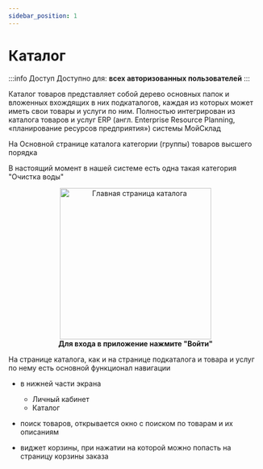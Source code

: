 ```yaml
---
sidebar_position: 1
---
```



# Каталог

:::info Доступ
Доступно для: **всех авторизованных пользователей**
:::


Каталог товаров представляет собой дерево основных папок и вложенных вхождящих в них подкаталогов, 
каждая из которых может иметь свои товары и услуги по ним. 
Полностью интегрирован из каталога товаров и услуг ERP (англ. Enterprise Resource Planning, «планирование ресурсов предприятия») системы <Link to="https://www.moysklad.ru">МойСклад</Link>

На Основной странице каталога категории (группы) товаров высшего порядка

В настоящий момент в нашей системе есть одна такая категория "Очистка воды"

<div align="center">
  <img src="/img/catalog/catalog_main.png" alt="Главная страница каталога" width="300" />
  <figcaption><b>Для входа в приложение нажмите "Войти"</b></figcaption>
</div>

На странице каталога, как и на странице <Link to="sub-catalog">подкаталога</Link> и <Link to="product">товара и услуг по нему</Link> есть основной функционал навигации 

- в нижней части экрана
    - Личный кабинет
    - Каталог


- поиск товаров, открывается окно с поиском по товарам и их описаниям


- виджет корзины, при нажатии на которой можно попасть на страницу корзины заказа




